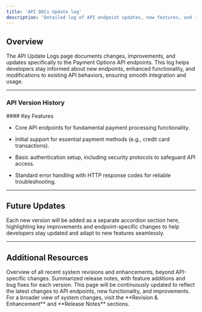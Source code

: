 ```yaml
---
title: 'API DOCs Update log'
description: 'Detailed log of API endpoint updates, new features, and improvements.'
---
```


## **Overview**

The API Update Logs page documents changes, improvements, and updates specifically to the Payment Options API endpoints. This log helps developers stay informed about new endpoints, enhanced functionality, and modifications to existing API behaviors, ensuring smooth integration and usage.

***

### **API Version History**

<Accordion title="Version 1.x - Initial Release">
  #### Key Features

  * Core API endpoints for fundamental payment processing functionality.

  * Initial support for essential payment methods (e.g., credit card transactions).

  * Basic authentication setup, including security protocols to safeguard API access.

  * Standard error handling with HTTP response codes for reliable troubleshooting.
</Accordion>

***

## **Future Updates**

Each new version will be added as a separate accordion section here, highlighting key improvements and endpoint-specific changes to help developers stay updated and adapt to new features seamlessly.

***

## **Additional Resources**

<CardGroup>
  <Card title="Revision & Enhancement" icon="chart-line" href="/logs/revisions">
    Overview of all recent system revisions and enhancements, beyond API-specific changes.
  </Card>

  <Card title="Release Notes" icon="file" href="/logs/releasenotes">
    Summarized release notes, with feature additions and bug fixes for each version.
  </Card>
</CardGroup>

<Note>
  This page will be continuously updated to reflect the latest changes to API endpoints, new functionality, and improvements. For a broader view of system changes, visit the **Revision & Enhancement** and **Release Notes** sections.
</Note>